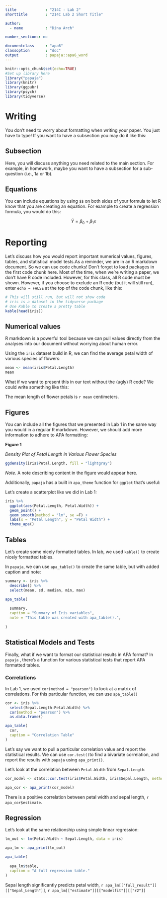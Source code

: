 ---
title             : "214C - Lab 2"
shorttitle        : "214C Lab 2 Short Title"

author: 
  - name          : "Dina Arch"

number_sections: no

documentclass     : "apa6"
classoption       : "doc"
output            : papaja::apa6_word
---

```{r setup, include = FALSE}
knitr::opts_chunk$set(echo=TRUE)
#Set up library here
library("papaja")
library(knitr)
library(ggpubr)
library(psych)
library(tidyverse)
```

# Writing

You don't need to worry about formatting when writing your paper.
You just have to type!
If you want to have a subsection you may do it like this:

## Subsection

Here, you will discuss anything you need related to the main section.
For example, in homework, maybe you want to have a subsection for a sub-question (i.e., 1a or 1b).

## Equations

You can include equations by using `$$` on both sides of your formula to let R know that you are creating an equation.
For example to create a regression formula, you would do this:

$$\hat Y = \beta_0 + \beta_1x $$

# Reporting

Let's discuss how you would report important numerical values, figures, tables, and statistical model tests.As a reminder, we are in an R markdown document.
So we can use code chunks!
Don't forget to load packages in the first code chunk here.
Most of the time, when we're writing a paper, we don't have R code included.
However, for this class, all R code must be shown.
However, if you choose to exclude an R code (but it will still run), enter `echo = FALSE` at the top of the code chunk, like this:

```{r, echo = FALSE}
# This will still run, but will not show code
# iris is a dataset in the tidyverse package
# Use Kable to create a pretty table
kable(head(iris))
```

## Numerical values

R markdown is a powerful tool because we can pull values directly from the analyses into our document without worrying about human error.

Using the `iris` dataset build in R, we can find the average petal width of various species of flowers:

```{r}
mean <- mean(iris$Petal.Length)
mean
```

What if we want to present this in our text without the (ugly) R code?
We could write something like this:

The mean length of flower petals is `r mean` centimeters.

## Figures

You can include all the figures that we presented in Lab 1 in the same way you would in a regular R markdown.
However, we should add more information to adhere to APA formatting:

**Figure 1**

*Density Plot of Petal Length in Various Flower Species*

```{r}
ggdensity(iris$Petal.Length, fill = "lightgray")
```

*Note*.
A note describing content in the figure would appear here.

Additionally, `papaja` has a built in `apa_theme` function for `ggplot` that's useful:

Let's create a scatterplot like we did in Lab 1:

```{r}
iris %>% 
  ggplot(aes(Petal.Length, Petal.Width)) +
  geom_point() +
  geom_smooth(method = "lm", se =F) +
  labs(x = "Petal Length", y = "Petal Width") +
  theme_apa()
```

## Tables

Let's create some nicely formatted tables.
In lab, we used `kable()` to create nicely formatted tables.

In `papaja`, we can use `apa_table()` to create the same table, but with added caption and note:

```{r}
summary <- iris %>% 
  describe() %>% 
  select(mean, sd, median, min, max)

apa_table(
  
  summary,
  caption = "Summary of Iris variables",
  note = "This table was created with apa_table().",
  
)
```

## Statistical Models and Tests

Finally, what if we want to format our statistical results in APA format? In `papaja` , there's a function for various statistical tests that report APA formatted tables.

### Correlations

In Lab 1, we used `cor(method = "pearson")` to look at a matrix of correlations. For this particular function, we can use `apa_table()`

```{r}
cor <- iris %>% 
  select(Sepal.Length:Petal.Width) %>% 
  cor(method = "pearson") %>% 
  as.data.frame()

apa_table(
  cor,
  caption = "Correlation Table"
)  
```

Let's say we want to pull a particular correlation value and report the statistical results. We can use `cor.test()`to find a bivariate correlation, and report the results with `papaja` using `apa_print()`.

Let's look at the correlation between `Petal.Width` from `Sepal.Length`:

```{r}
cor_model <- stats::cor.test(iris$Petal.Width, iris$Sepal.Length, method = "pearson")

apa_cor <- apa_print(cor_model)
```


There is a positive correlation between petal width and sepal length, `r apa_cor$estimate`.

## Regression

Let's look at the same relationship using simple linear regression:

```{r}
lm_out <- lm(Petal.Width ~ Sepal.Length, data = iris)

apa_lm <- apa_print(lm_out)

apa_table(
  
  apa_lm$table,
  caption = "A full regression table."
)


```


Sepal length significantly predicts petal width, `r apa_lm[["full_result"]][["Sepal_Length"]]`, `r apa_lm[["estimate"]][["modelfit"]][["r2"]]`
